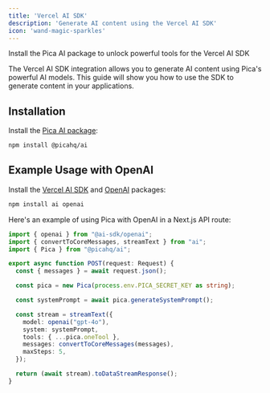 ```yaml
---
title: 'Vercel AI SDK'
description: 'Generate AI content using the Vercel AI SDK'
icon: 'wand-magic-sparkles'
---
```


<Card title="> @picahq/ai" icon="npm" href="https://npmjs.com/package/@picahq/ai" horizontal>
Install the Pica AI package to unlock powerful tools for the Vercel AI SDK
</Card>

The Vercel AI SDK integration allows you to generate AI content using Pica's powerful AI models. This guide will show you how to use the SDK to generate content in your applications.

## Installation

Install the [Pica AI package](https://npmjs.com/package/@picahq/ai):

```bash
npm install @picahq/ai
```

## Example Usage with OpenAI

Install the [Vercel AI SDK](https://npmjs.com/package/ai) and [OpenAI](https://npmjs.com/package/openai) packages:

```bash
npm install ai openai
```

Here's an example of using Pica with OpenAI in a Next.js API route:

```typescript
import { openai } from "@ai-sdk/openai";
import { convertToCoreMessages, streamText } from "ai";
import { Pica } from "@picahq/ai";

export async function POST(request: Request) {
  const { messages } = await request.json();

  const pica = new Pica(process.env.PICA_SECRET_KEY as string);

  const systemPrompt = await pica.generateSystemPrompt();

  const stream = streamText({
    model: openai("gpt-4o"),
    system: systemPrompt,
    tools: { ...pica.oneTool },
    messages: convertToCoreMessages(messages),
    maxSteps: 5,
  });

  return (await stream).toDataStreamResponse();
}
```
